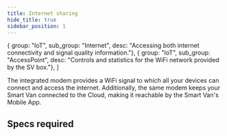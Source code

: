 ```yaml
---
title: Internet sharing
hide_title: true
sidebar_position: 1
---
```


<!--
 FROM   @site/src/components/templates/PageFeature
 VER    1.0.3
-->


  { group: "IoT", sub_group: "Internet", desc: "Accessing both internet connectivity and signal quality information."},
  { group: "IoT", sub_group: "AccessPoint", desc: "Controls and statistics for the WiFi network provided by the SV box."},
]



<FeatureTitle
  name={feature_name}
  status={feature_status} />

The integrated modem provides a WiFi signal to which all your devices can
connect and access the internet. Additionally, the same modem keeps your Smart
Van connected to the Cloud, making it reachable by the Smart Van's Mobile App.


## Specs required

<FeatureSpecsRequiredText />

<FeatureSpecsRequiredTable
  specs_required={specs_required} />
